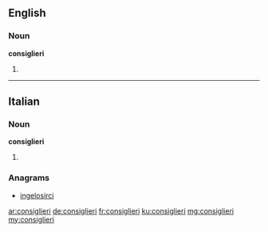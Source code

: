 ==English==

===Noun===
'''consiglieri'''

# {{plural of|consigliere}}

----

==Italian==

===Noun===
'''consiglieri''' {{m|f}}

# {{plural of|consigliere|lang=it}}

===Anagrams===
* [[ingelosirci#Italian|ingelosirci]]

[[ar:consiglieri]]
[[de:consiglieri]]
[[fr:consiglieri]]
[[ku:consiglieri]]
[[mg:consiglieri]]
[[my:consiglieri]]